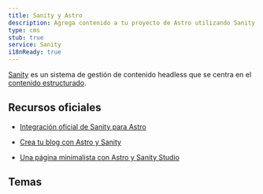```yaml
---
title: Sanity y Astro
description: Agrega contenido a tu proyecto de Astro utilizando Sanity como CMS
type: cms
stub: true
service: Sanity
i18nReady: true
---
```



[Sanity](http://sanity.io) es un sistema de gestión de contenido headless que se centra en el [contenido estructurado](https://www.sanity.io/structured-content-platform).

## Recursos oficiales

- [Integración oficial de Sanity para Astro](https://www.sanity.io/plugins/sanity-astro)

- [Crea tu blog con Astro y Sanity](https://www.sanity.io/guides/sanity-astro-blog)

- [Una página minimalista con Astro y Sanity Studio](https://www.sanity.io/templates/astro-sanity-clean)

## Temas

<Grid>
  <Card title="The Balanced Chef" href="https://astro.build/themes/details/the-balanced-chef/" thumbnail="astro-chef-project.png"/>
</Grid>
